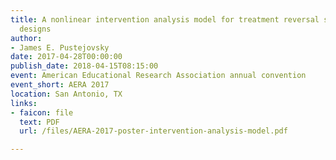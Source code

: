 ```yaml
---
title: A nonlinear intervention analysis model for treatment reversal single-case
  designs
author:
- James E. Pustejovsky
date: 2017-04-28T00:00:00
publish_date: 2018-04-15T08:15:00
event: American Educational Research Association annual convention
event_short: AERA 2017
location: San Antonio, TX
links:
- faicon: file
  text: PDF
  url: /files/AERA-2017-poster-intervention-analysis-model.pdf

---
```




